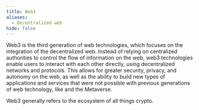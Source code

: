 ```yaml
---
title: Web3
aliases:
  - Decentralized web
hide: false
---
```


Web3 is the third generation of web technologies, which focuses on the integration of the decentralized web. Instead of relying on centralized authorities to control the flow of information on the web, web3 technologies enable users to interact with each other directly, using decentralized networks and protocols. This allows for greater security, privacy, and autonomy on the web, as well as the ability to build new types of applications and services that were not possible with previous generations of web technology, like <Nutshell children="NFTs" glossaryEntry="content/glossary/nft.mdx" /> and the Metaverse.

Web3 generally refers to the ecosystem of all things crypto.
